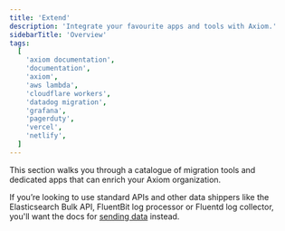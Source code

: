 ```yaml
---
title: 'Extend'
description: 'Integrate your favourite apps and tools with Axiom.'
sidebarTitle: 'Overview'
tags:
  [
    'axiom documentation',
    'documentation',
    'axiom',
    'aws lambda',
    'cloudflare workers',
    'datadog migration',
    'grafana',
    'pagerduty',
    'vercel',
    'netlify',
  ]
---
```


This section walks you through a catalogue of migration tools and dedicated apps that can enrich your Axiom organization.

If you’re looking to use standard APIs and other data shippers like the Elasticsearch Bulk API, FluentBit log processor or Fluentd log collector, you'll want the docs for [sending data](/docs/send-data/ingest) instead.
